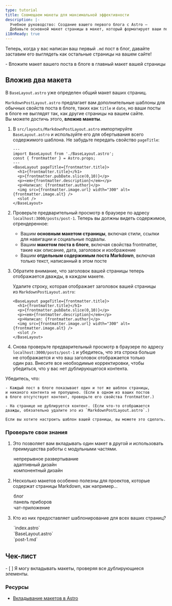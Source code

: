 ```yaml
---
type: tutorial
title: Совмещаем макеты для максимальной эффективности
description: |-
  Учебное руководство: Создание вашего первого блога с Astro —
  Добавьте основной макет страницы в макет, который форматирует ваши посты в блоге
i18nReady: true
---
```




Теперь, когда у вас написан ваш первый `.md` пост в блог, давайте заставим его выглядеть как остальные страницы на вашем сайте!

<PreCheck>
  - Вложите макет вашего поста в блоге в главный макет вашей страницы
</PreCheck>

## Вложив два макета

В `BaseLayout.astro` уже определен общий макет ваших страниц.

`MarkdownPostLayout.astro` предлагает вам дополнительные шаблоны для обычных свойств поста в блоге, таких как `title` и `date`, но ваши посты в блоге не выглядят так, как другие страницы на вашем сайте. Вы можете достичь этого, **вложив макеты**.

1. В `src/layouts/MarkdownPostLayout.astro` импортируйте `BaseLayout.astro` и используйте его для обертывания всего содержимого шаблона. Не забудьте передать свойство `pageTitle`:

    ```astro title="src/layouts/MarkdownPostLayout.astro" ins={2,5,12}
    ---
    import BaseLayout from './BaseLayout.astro';
    const { frontmatter } = Astro.props;
    ---
    <BaseLayout pageTitle={frontmatter.title}>
      <h1>{frontmatter.title}</h1>
      <p>{frontmatter.pubDate.slice(0,10)}</p>
      <p><em>{frontmatter.description}</em></p>
      <p>Написал: {frontmatter.author}</p>
      <img src={frontmatter.image.url} width="300" alt={frontmatter.image.alt} />
      <slot />
    </BaseLayout>
    ```

2. Проверьте предварительный просмотр в браузере по адресу `localhost:3000/posts/post-1`. Теперь вы должны видеть содержимое, отрендеренное:

   - Вашим **основным макетом страницы**, включая стили, ссылки для навигации и социальные подвалы.
   - Вашим **макетом поста в блоге**, включая свойства frontmatter, такие как описание, дата, заголовок и изображение
   - Вашим **отдельным содержимым поста Markdown**, включая только текст, написанный в этом посте

3. Обратите внимание, что заголовок вашей страницы теперь отображается дважды, в каждом макете.

    Удалите строку, которая отображает заголовок вашей страницы из `MarkdownPostLayout.astro`:

    ```astro title="src/layouts/MarkdownPostLayout.astro" del={2}
    <BaseLayout pageTitle={frontmatter.title}>
      <h1>{frontmatter.title}</h1>
      <p>{frontmatter.pubDate.slice(0,10)}</p>
      <p><em>{frontmatter.description}</em></p>
      <p>Написал: {frontmatter.author}</p>
      <img src={frontmatter.image.url} width="300" alt={frontmatter.image.alt} />
      <slot />
    </BaseLayout>
    ```

5. Снова проверьте предварительный просмотр в браузере по адресу `localhost:3000/posts/post-1` и убедитесь, что эта строка больше не отображается и что ваш заголовок отображается только один раз. Внесите все необходимые корректировки, чтобы убедиться, что у вас нет дублирующегося контента.

  Убедитесь, что:

    - Каждый пост в блоге показывает один и тот же шаблон страницы, и никакого контента не пропущено. (Если в одном из ваших постов в блоге отсутствует контент, проверьте его свойства frontmatter.)

    - На странице не дублируется контент. (Если что-то отображается дважды, обязательно удалите это из `MarkdownPostLayout.astro`.)

    Если вы хотите настроить шаблон вашей страницы, вы можете это сделать.




<Box icon="question-mark">

### Проверьте свои знания

1. Это позволяет вам вкладывать один макет в другой и использовать преимущества работы с модульными частями.

    <MultipleChoice>
        <Option>
            непрерывное развертывание
        </Option>
        <Option>
            адаптивный дизайн
        </Option>
        <Option isCorrect>
            компонентный дизайн
        </Option>
    </MultipleChoice>

2. Несколько макетов особенно полезны для проектов, которые содержат страницы Markdown, как например…

    <MultipleChoice>
        <Option isCorrect>
            блог
        </Option>
        <Option>
        панель приборов
        </Option>
        <Option>
            чат-приложение
        </Option>
    </MultipleChoice>

3. Кто из них предоставляет шаблонирование для всех ваших страниц?

    <MultipleChoice>
        <Option>
            `index.astro`
        </Option>
        <Option isCorrect>
            `BaseLayout.astro`
        </Option>
        <Option>
            `post-1.md`
        </Option>
    </MultipleChoice>
</Box>

<Box icon="check-list">

## Чек-лист

<Checklist>
- [ ] Я могу вкладывать макеты, проверяя все дублирующиеся элементы.
</Checklist>
</Box>

### Ресурсы

- [Вкладывание макетов в Astro](/ru/core-concepts/layouts/#nesting-layouts)
